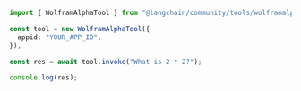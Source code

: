 ```typescript
import { WolframAlphaTool } from "@langchain/community/tools/wolframalpha";

const tool = new WolframAlphaTool({
  appid: "YOUR_APP_ID",
});

const res = await tool.invoke("What is 2 * 2?");

console.log(res);
```
